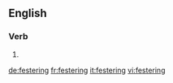 ==English==

===Verb===
{{head|en}}

# {{present participle of|fester}}

[[de:festering]]
[[fr:festering]]
[[it:festering]]
[[vi:festering]]